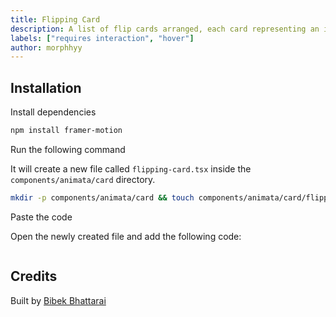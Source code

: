```yaml
---
title: Flipping Card
description: A list of flip cards arranged, each card representing an item or concept. Hovering on a card flips it to reveal additional details.
labels: ["requires interaction", "hover"]
author: morphhyy
---
```


<ComponentPreview name="card-flipping-card--docs" />

## Installation

<Steps>
<Step>Install dependencies</Step>

```bash
npm install framer-motion
```

<Step>Run the following command</Step>

It will create a new file called `flipping-card.tsx` inside the `components/animata/card` directory.

```bash
mkdir -p components/animata/card && touch components/animata/card/flipping-card.tsx
```

<Step>Paste the code</Step>

Open the newly created file and add the following code:

```jsx file=<rootDir>/animata/card/flipping-card.tsx

```

</Steps>

## Credits

Built by [Bibek Bhattarai](https://github.com/morphhyy)
